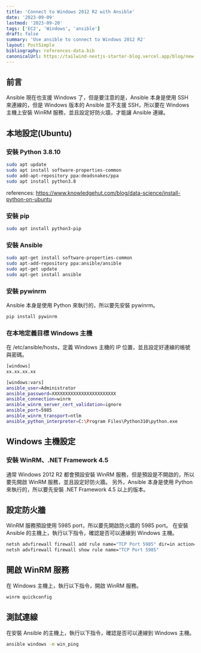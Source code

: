 ```yaml
---
title: 'Connect to Windows 2012 R2 with Ansible'
date: '2023-09-09'
lastmod: '2023-09-20'
tags: ['EC2', 'Windows', 'ansible']
draft: false
summary: 'Use ansible to connect to Windows 2012 R2'
layout: PostSimple
bibliography: references-data.bib
canonicalUrl: https://tailwind-nextjs-starter-blog.vercel.app/blog/new-features-in-v1/
---
```


## 前言

Ansible 現在也支援 Windows 了，但是要注意的是，Ansible 本身是使用 SSH 來連線的，但是 Windows 版本的 Ansible 並不支援 SSH，所以要在 Windows 主機上安裝 WinRM 服務，並且設定好防火牆，才能讓 Ansible 連線。

## 本地設定(Ubuntu)

### 安裝 Python 3.8.10

```bash
sudo apt update
sudo apt install software-properties-common
sudo add-apt-repository ppa:deadsnakes/ppa
sudo apt install python3.8
```

references: https://www.knowledgehut.com/blog/data-science/install-python-on-ubuntu

### 安裝 pip

```bash
sudo apt install python3-pip
```

### 安裝 Ansible

```bash
sudo apt-get install software-properties-common
sudo apt-add-repository ppa:ansible/ansible
sudo apt-get update
sudo apt-get install ansible
```

### 安裝 pywinrm

Ansible 本身是使用 Python 來執行的，所以要先安裝 pywinrm。

```bash
pip install pywinrm
```

### 在本地定義目標 Windows 主機

在 /etc/ansible/hosts，定義 Windows 主機的 IP 位置，並且設定好連線的帳號與密碼。

```bash
[windows]
xx.xx.xx.xx

[windows:vars]
ansible_user=Administrator
ansible_password=XXXXXXXXXXXXXXXXXXXXXXXX
ansible_connection=winrm
ansible_winrm_server_cert_validation=ignore
ansible_port=5985
ansible_winrm_transport=ntlm
ansible_python_interpreter=C:\Program Files\Python310\python.exe
```

## Windows 主機設定

### 安裝 WinRM、.NET Framework 4.5

通常 Windows 2012 R2 都會預設安裝 WinRM 服務，但是預設是不開啟的，所以要先開啟 WinRM 服務，並且設定好防火牆。
另外，Ansible 本身是使用 Python 來執行的，所以要先安裝 .NET Framework 4.5 以上的版本。

## 設定防火牆

WinRM 服務預設使用 5985 port，所以要先開啟防火牆的 5985 port。
在安裝 Ansible 的主機上，執行以下指令，確認是否可以連線到 Windows 主機。

```bash
netsh advfirewall firewall add rule name="TCP Port 5985" dir=in action=allow protocol=TCP localport=5985
netsh advfirewall firewall show rule name="TCP Port 5985"
```

## 開啟 WinRM 服務

在 Windows 主機上，執行以下指令，開啟 WinRM 服務。

```bash
winrm quickconfig
```

## 測試連線

在安裝 Ansible 的主機上，執行以下指令，確認是否可以連線到 Windows 主機。

```bash
ansible windows -m win_ping
```

